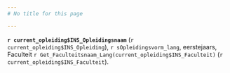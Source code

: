 ```yaml
---
# No title for this page

---
```

**`r current_opleiding$INS_Opleidingsnaam`** (`r current_opleiding$INS_Opleiding`), `r sOpleidingsvorm_lang`, eerstejaars, Faculteit `r Get_Faculteitsnaam_Lang(current_opleiding$INS_Faculteit)` (`r current_opleiding$INS_Faculteit`).

 

